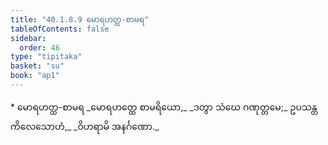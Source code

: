 ```yaml
---
title: "40.1.8.9 မောရဟတ္ထ-စာမရ"
tableOfContents: false
sidebar:
  order: 46
type: "tipitaka"
basket: "su"
book: "ap1"
---
```



<DynamicBreadcrumb />

<Paragraph type="center" book="ap1">
* မောရဟတ္ထ-စာမရ
</Paragraph>

<Division number="117" book="ap1">

<Paragraph number="4414" type="verses" book="ap1">
_မောရဟတ္ထေ စာမရိယော,_  
_ဒတွာ သံဃေ ဂဏုတ္တမေ;_  
ဥပသန္တကိလေသောဟံ,_  
_ဝိဟရာမိ အနင်္ဂဏော._
</Paragraph>
</Division>